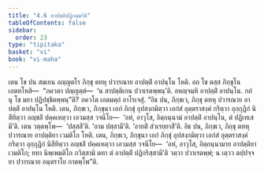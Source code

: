 ```yaml
---
title: "4.6 อาปตฺติปฏิกมฺมวิธิ"
tableOfContents: false
sidebar:
  order: 23
type: "tipitaka"
basket: "vi"
book: "vi-maha"
---
```



<DynamicBreadcrumb />

<Division number="219" book="vi-maha">

<Paragraph number="987" book="vi-maha">
เตน โข ปน สมเยน อญฺญตโร ภิกฺขุ ตทหุ ปวารณาย อาปตฺติํ อาปนฺโน โหติ. อถ โข ตสฺส ภิกฺขุโน เอตทโหสิ—  “ภควตา ปญฺญตฺตํ—  ‘น สาปตฺติเกน ปวาเรตพฺพนฺ’ติ. อหญฺจมฺหิ อาปตฺติํ อาปนฺโน. กถํ นุ โข มยา ปฏิปชฺชิตพฺพนฺ”ติ? ภควโต เอตมตฺถํ อาโรเจสุํ.
</Paragraph>

<Paragraph number="988" book="vi-maha">
“อิธ ปน, ภิกฺขเว, ภิกฺขุ ตทหุ ปวารณาย อาปตฺติํ อาปนฺโน โหติ. เตน, ภิกฺขเว, ภิกฺขุนา เอกํ ภิกฺขุํ อุปสงฺกมิตฺวา เอกํสํ อุตฺตราสงฺคํ กริตฺวา อุกฺกุฏิกํ นิสีทิตฺวา อญฺชลิํ ปคฺคเหตฺวา เอวมสฺส วจนีโย—  ‘อหํ, อาวุโส, อิตฺถนฺนามํ อาปตฺติํ อาปนฺโน, ตํ ปฏิเทเสมี’ติ. เตน วตฺตพฺโพ—  ‘ปสฺสสี’ติ. ‘อาม ปสฺสามี’ติ. ‘อายติํ สํวเรยฺยาสี’ติ.
</Paragraph>

<Paragraph number="989" book="vi-maha">
อิธ ปน, ภิกฺขเว, ภิกฺขุ ตทหุ ปวารณาย อาปตฺติยา เวมติโก โหติ. เตน, ภิกฺขเว, ภิกฺขุนา เอกํ ภิกฺขุํ อุปสงฺกมิตฺวา เอกํสํ อุตฺตราสงฺคํ กริตฺวา อุกฺกุฏิกํ นิสีทิตฺวา อญฺชลิํ ปคฺคเหตฺวา เอวมสฺส วจนีโย—  ‘อหํ, อาวุโส, อิตฺถนฺนามาย อาปตฺติยา เวมติโก; ยทา นิพฺเพมติโก ภวิสฺสามิ ตทา ตํ อาปตฺติํ ปฏิกริสฺสามี’ติ วตฺวา ปวาเรตพฺพํ; น เตฺวว ตปฺปจฺจยา ปวารณาย อนฺตราโย กาตพฺโพ”ติ.
</Paragraph>
</Division>